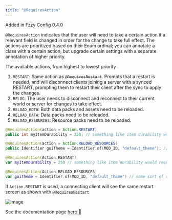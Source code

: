```yaml
---
title: "@RequiresAction"
---
```


<Callout>
Added in Fzzy Config 0.4.0
</Callout>

`@RequiresAction` indicates that the user will need to take a certain action if a relevant field is changed in order for the change to take full effect. The actions are prioritized based on their Enum ordinal; you can annotate a class with a certain action, but upgrade certain settings with a separate annotation of higher priority.

The available actions, from highest to lowest priority
1. `RESTART`: Same action as ~~`@RequiresRestart`~~. Prompts that a restart is needed, and will disconnect clients joining a server with a synced RESTART, prompting them to restart their client after the sync to apply the changes.
2. `RELOG`: The user needs to disconnect and reconnect to their current world or server for changes to take effect.
3. `RELOAD_BOTH`: Both data packs and assets need to be reloaded.
4. `RELOAD_DATA`: Data packs need to be reloaded.
5. `RELOAD_RESOURCES`: Resource packs need to be reloaded.

<CodeTabs>

```java !!tabs Java
@RequiresAction(action = Action.RESTART)
public int myItemDurability = 250; // something like item durability would require a restart, as durabilities are immutable once an item is instantiated.

@RequiresAction(action = Action.RELOAD_RESOURCES)
public Identifier guiTheme = Identifier.of(MOD_ID, "default_theme"); // some sort of reloadable theme selector, that needs to reload resources to apply the new theme.
```

```kotlin !!tabs Kotlin
@RequiresAction(Action.RESTART)
var myItemDurability = 250 // something like item durability would require a restart, as durabilities are immutable once an item is instantiated.

@RequiresAction(Action.RELOAD_RESOURCES)
var guiTheme = Identifier.of(MOD_ID, "default_theme") // some sort of reloadable theme selector, that needs to reload resources to apply the new theme.
```

</CodeTabs>

If `Action.RESTART` is used, a connecting client will see the same restart screen as shown with ~~`@RequiresRestart`~~

![image](https://github.com/fzzyhmstrs/fconfig/assets/72876796/e3c43b81-b78b-440a-bb88-a682a19d27ea)

<Callout>
See the documentation page <a target="_blank" rel="noopener" href="https://fzzyhmstrs.github.io/fconfig/-fzzy%20-config/me.fzzyhmstrs.fzzy_config.annotations/-requires-action/index.html">here 🔗</a>
</Callout>
